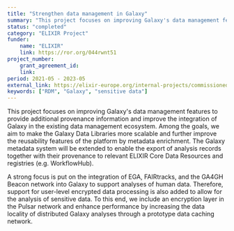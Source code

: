 ```yaml
---
title: "Strengthen data management in Galaxy"
summary: "This project focuses on improving Galaxy's data management features to provide additional provenance information and improve the integration of Galaxy in the existing data management ecosystem."
status: "completed"
category: "ELIXIR Project"
funder:
    name: "ELIXIR"
    link: https://ror.org/044rwnt51
project_number:
    grant_agreement_id: 
    link:
period: 2021-05 - 2023-05
external_link: https://elixir-europe.org/internal-projects/commissioned-services/strengthen-data-management-galaxy
keywords: ["RDM", "Galaxy", "sensitive data"]
---
```

This project focuses on improving Galaxy's data management features to provide additional provenance information and improve the integration of Galaxy in the existing data management ecosystem. Among the goals, we aim to make the Galaxy Data Libraries more scalable and further improve the reusability features of the platform by metadata enrichment. The Galaxy metadata system will be extended to enable the export of analysis records together with their provenance to relevant ELIXIR Core Data Resources and registries (e.g. WorkflowHub).

A strong focus is put on the integration of EGA, FAIRtracks, and the GA4GH Beacon network into Galaxy to support analyses of human data. Therefore, support for user-level encrypted data processing is also added to allow for the analysis of sensitive data. To this end, we include an encryption layer in the Pulsar network and enhance performance by increasing the data locality of distributed Galaxy analyses through a prototype data caching network.
